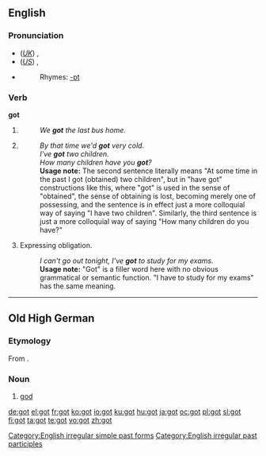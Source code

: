 ==English==

{{rank|de|whole|find|191|got|let|world|thing}}

===Pronunciation===
*(''[[Received Pronunciation|UK]]'') {{IPA|gɒt}}, {{SAMPA|gQt}}
*(''[[General American|US]]'') {{IPA|gɑt}}, {{SAMPA|gAt}}
*{{audio|en-us-got.ogg|Audio (US)}}
*:Rhymes: [[Rhymes:English:-ɒt|-ɒt]]

===Verb===
'''got'''

# {{simple past of|''[[get]]''}}
#:''We '''got''' the last bus home.''
# {{UK}} {{past participle of|[[get]]}}
#:''By that time we'd '''got''' very cold.''
#:''I've '''got''' two children.''
#:''How many children have you '''got'''?''
#:'''Usage note:''' The second sentence literally means "At some time in the past I got (obtained) two children", but in "have got" constructions like this, where "got" is used in the sense of "obtained", the sense of obtaining is lost, becoming merely one of possessing, and the sentence is in effect just a more colloquial way of saying "I have two children". Similarly, the third sentence is just a more colloquial way of saying "How many children do you have?"
#Expressing obligation.
#:''I can't go out tonight, I've '''got''' to study for my exams.''
#:'''Usage note:''' "Got" is a filler word here with no obvious grammatical or semantic function. "I have to study for my exams" has the same meaning. 

[[Category:English irregular simple past forms]]
[[Category:English irregular past participles]]

----

==Old High German==

===Etymology===
From {{proto|Indo-European|ǵʰuto-|lang=goh}}.

===Noun===
{{infl|goh|noun|g=m}}

# [[god]]

[[de:got]]
[[el:got]]
[[fr:got]]
[[ko:got]]
[[io:got]]
[[ku:got]]
[[hu:got]]
[[ja:got]]
[[oc:got]]
[[pl:got]]
[[sl:got]]
[[fi:got]]
[[ta:got]]
[[te:got]]
[[vo:got]]
[[zh:got]]